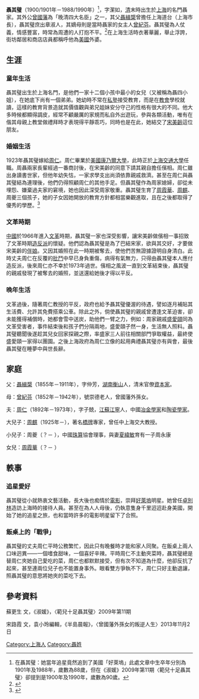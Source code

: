 {{東亞女性歷史人物
|名稱 = 聶其璧
|國家 = [[清|清]]→[[中華人民共和國|中華人民共和國]]
|出生年=西元1990/1901|逝世年=西元1988/1990|族裔=漢族|字=潔如|出生地=上海市|身份=名門閨秀|夫=周仁}}

'''聶其璧'''（1900/1901年－1988/1990年）<ref>在聶其璧：她當年追星竟然追到了美國「好萊塢」此處文章中生卒年分別為1901年及1988年，歲數為88歲，但在《淑媛》2009年第11期〈範兒十足聶其璧〉卻提到是1900年及1990年，歲數為90歲。</ref>，字潔如，[[清朝|清]]末時出生於[[上海市|上海]]的名門聶家。其外公[[曾国藩|曾國藩]]為「晚清四大名臣」之一，其父[[聶緝槼|聶緝槼]]曾擔任上海道台（上海市長），聶其璧庶出章淑人，其嫡母則是當時聶家的女主人[[曾紀芬|曾紀芬]]。聶其璧為人仗義，情感豐富，時常為周遭的人打抱不平。<ref name=book>{{Cite book|title=《上海灘名門閨秀》|last=宋|first=路霞|publisher=秀霞資訊科技|year=2008.01|isbn=9789866732867|location=台北市}}</ref>{{rp|13}}在上海生活時衣著華麗，舉止浮誇，街坊鄰居和商店店員都稱呼他為[[美国|美國]]外婆。{{r|book}}{{rp|13}}

== 生涯 ==

=== 童年生活 ===
聶其璧出生於上海名門，是他們一家十二個小孩中最小的女兒（又被稱為聶四小姐），在她底下尚有一個弟弟。她幼時不常在[[私塾|私塾]]接受教育，而是在[[教会|教會]]學校就讀，這樣的教育背景造就其價值觀與弟兄姐妹安分守己的性格有很大的不同。他大多時候都顯得調皮，經常不顧嚴厲的家規而私自外出遊玩，參與各類活動，唯有在偕其母親上教堂做禮拜時才表現得平靜乖巧，同時也是在此，她結交了[[宋美齡|宋美齡]]這位朋友。{{r|book}}{{rp|3-4}}

=== 婚姻生活 ===
1923年聶其璧嫁給[[周仁|周仁]]。周仁畢業於[[康奈尔大学|美國康乃爾大學]]，此時正於[[上海交通大学|上海交通大學]]任職。周聶兩家長輩經過一番商討後，在宋美齡的同意下請其親自擔任儐相。{{r|book}}{{rp|5}}周仁雖出身讀書世家，但他年幼失怙，一家求學支出尚須依靠親戚救濟。甚至在周仁與聶其璧結為連理後，他們仍得照顧周仁的其他手足。但聶其璧作為周家媳婦，卻從未埋怨、嫌棄過夫家的窘境，她也因此深受周家敬重。聶其璧生育了[[周霞華|周霞華]]、[[周麒|周麒]]、周夔三個孩子，她的子女因她開放的教育方針都相當樂觀進取，且在之後都取得了優秀的學歷。<ref>{{Cite web|title=聂其璧|url=https://www.baike.com/wiki/%E8%81%82%E5%85%B6%E7%92%A7/7858857/edit/13704776?view_id=1kwdwpktvxc000|accessdate=|author=|date=|format=|publisher=|language=}}</ref>{{需要更好来源}}

=== 文革時期 ===
[[中华人民共和国|中國]]於1966年進入[[文化大革命|文革]]時期，聶其璧一家也深受影響，讓宋美齡做儐相一事招致了文革時期[[造反派|造反派]]的懷疑。他們認為聶其璧是為了巴結宋家，欲與其交好，才要做宋美齡的[[伴娘|伴娘]]。又因其婚照在此一時期被奪去，使他們苦無證據證明自身清白。此時丈夫周仁在反覆的[[批鬥|批鬥]]中早已身負重傷，病得有氣無力，只得由聶其璧本人應付造反派，後來周仁亦不幸於1973年過世。儐相之風波一直到文革結束後，聶其璧的親戚發現了被奪去的婚照，並送還給她後才得以平反。{{r|book}}{{rp|6-7,14-15}}

=== 晚年生活 ===
文革過後，隨著周仁教授的平反，政府也給予聶其璧優渥的待遇，譬如逐月補貼其生活費、允許其免費搭乘公車。除此之外，倘使聶其璧的親戚曾遭逢文革迫害，卻未能獲得補償時，她都會雪中送炭，助他們一臂之力，例如：周家親戚[[盛爱颐|盛愛頤]]同為文革受害者，事件結束後和孩子們分隔兩地，盛愛頤孑然一身，生活無人照料。聶其璧聽聞後遂趁其兒女回家探親之際，率盛家三人前往相關部門爭取權益，最終使盛愛頤一家得以團園。{{r|book}}{{rp|16}}之後上海政府為周仁立像的起用典禮聶其璧亦有與會，最後聶其璧在睡夢中與世長辭。

== 家庭 ==
父：[[聶緝槼|聶緝槼]]（1855年－1911年），字仲芳，[[湖南省|湖南]][[衡山县|衡山]]人，清末官僚[[資產階級|資本家]]。

母：[[曾紀芬|曾紀芬]]（1852年－1942年），號崇德老人，曾國藩外孫女。

夫：[[周仁|周仁]]（1892年－1973年），字子兢，[[江苏省|江蘇]][[江寧縣|江寧]]人，中國[[冶金学|冶金學家]]和[[陶瓷工程|陶瓷學家]]。

大兒子：[[周麒|周麒]]（1925年－），著名[[合約橋牌|橋牌]]專家，曾任中上海交大教授。

小兒子：周夔（？－ ），中國[[珠算|珠算]]協會理事，與妻[[夏緯敏|夏緯敏]]育有一子周永康

女兒：[[周霞華|周霞華]]（？－ ）

== 軼事 ==

=== 追星愛好 ===
聶其璧從小就熱衷文藝活動，長大後也痴情於[[电影|電影]]，崇拜[[好莱坞|好萊塢]]明星。她曾任[[查理·卓别林|卓別林]]造訪上海時的接待人員。甚至在為人人母後，仍執意隻身千里迢迢赴身美國，開始了她的追星之旅，也和當時許多的電影明星留下了合照。{{r|book}}{{rp|8-10}}

=== 飯桌上的「戰爭」 ===
聶其璧的丈夫周仁平時公務繁忙，因此只有晚餐時才能和家人同聚。在飯桌上兩人口味迥異——一個嗜食甜味，一個喜好辛辣。平時周仁不主動夾菜時，聶其璧總是替周仁夾她自己愛吃的菜，周仁也都默默接受，但有次不知道為什麼，他卻反抗了起來，甚至連兩位兒子也不能置身事外。眼看雙方爭執不下，周仁只好主動退讓，照聶其璧的意思將她夾的菜吃下去。{{r|book}}{{rp|10-12}}

== 參考資料 ==
{{reflist}}
蘇更生 文，《淑媛》，〈範兒十足聶其璧〉2009年第11期

宋路霞 文，袁小玲編輯，《半島晨報》，〈曾國藩外孫女的叛逆人生〉2013年11月2日

[[Category:上海人|Category:上海人]]
[[Category:聶姓|Category:聶姓]]